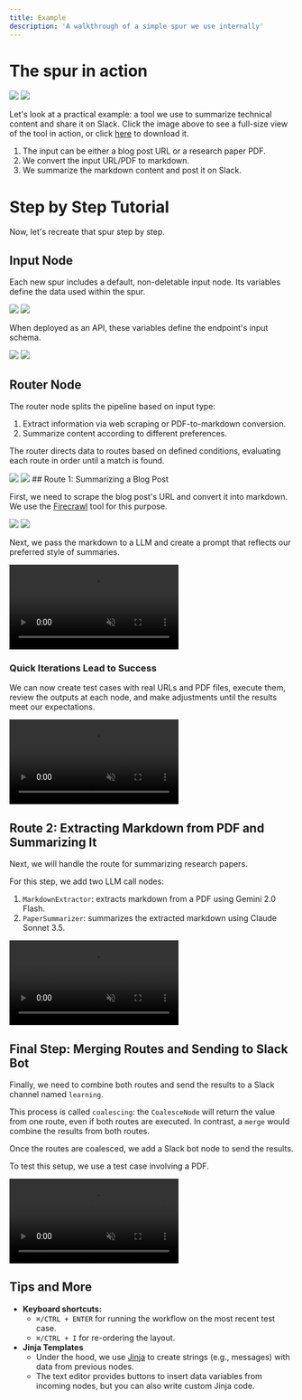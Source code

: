 ```yaml
---
title: Example
description: 'A walkthrough of a simple spur we use internally'
---
```


# The spur in action

<img className="block dark:hidden" src="/images/example_walkthrough/0_light.png" />
<img className="hidden dark:block" src="/images/example_walkthrough/0_dark.png" />

Let's look at a practical example: a tool we use to summarize technical content and share it on Slack. Click the image above to see a full-size view of the tool in action, or click [here](https://assets.sevn.ai/website_assets/Slack_Summarizer.json) to download it.

1) The input can be either a blog post URL or a research paper PDF.
2) We convert the input URL/PDF to markdown.
3) We summarize the markdown content and post it on Slack.

# Step by Step Tutorial

Now, let's recreate that spur step by step.

## Input Node

Each new spur includes a default, non-deletable input node. Its variables define the data used within the spur.

<img className="block dark:hidden" src="/images/example_walkthrough/2_light.png" />
<img className="hidden dark:block" src="/images/example_walkthrough/2_dark.png" />

When deployed as an API, these variables define the endpoint's input schema.

<img className="block dark:hidden" src="/images/example_walkthrough/3_light.png" />
<img className="hidden dark:block" src="/images/example_walkthrough/3_dark.png" />

## Router Node

The router node splits the pipeline based on input type:

1) Extract information via web scraping or PDF-to-markdown conversion.
2) Summarize content according to different preferences.

The router directs data to routes based on defined conditions, evaluating each route in order until a match is found.

<img className="block dark:hidden" src="/images/example_walkthrough/4_light.png" />
<img className="hidden dark:block" src="/images/example_walkthrough/4_dark.png" />
## Route 1: Summarizing a Blog Post

First, we need to scrape the blog post's URL and convert it into markdown. We use the [Firecrawl](https://www.firecrawl.dev/) tool for this purpose.

<img className="block dark:hidden" src="/images/example_walkthrough/5_light.gif" />
<img className="hidden dark:block" src="/images/example_walkthrough/5_dark.gif" />

Next, we pass the markdown to a LLM and create a prompt that reflects our preferred style of summaries.

<video
controls
  muted
  loop
  playsInline
  className="block dark:hidden w-full aspect-video" src="/images/example_walkthrough/6_light.mp4" />
<video
controls
  muted
  loop
  playsInline className="hidden dark:block w-full aspect-video" src="/images/example_walkthrough/6_dark.mp4" />

### Quick Iterations Lead to Success

We can now create test cases with real URLs and PDF files, execute them, review the outputs at each node, and make adjustments until the results meet our expectations.

<video
controls
  muted
  loop
  playsInline
  className="block dark:hidden w-full aspect-video" src="/images/example_walkthrough/7_light.mp4" />
<video
controls
  muted
  loop
  playsInline className="hidden dark:block w-full aspect-video" src="/images/example_walkthrough/7_dark.mp4" />

## Route 2: Extracting Markdown from PDF and Summarizing It

Next, we will handle the route for summarizing research papers.

For this step, we add two LLM call nodes:
1. `MarkdownExtractor`: extracts markdown from a PDF using Gemini 2.0 Flash.
2. `PaperSummarizer`: summarizes the extracted markdown using Claude Sonnet 3.5.

<video
controls
  muted
  loop
  playsInline
  className="block dark:hidden w-full aspect-video" src="/images/example_walkthrough/8_light.mp4" />
<video
controls
  muted
  loop
  playsInline className="hidden dark:block w-full aspect-video" src="/images/example_walkthrough/8_dark.mp4" />

## Final Step: Merging Routes and Sending to Slack Bot

Finally, we need to combine both routes and send the results to a Slack channel named `learning`.

This process is called `coalescing`: the `CoalesceNode` will return the value from one route, even if both routes are executed. In contrast, a `merge` would combine the results from both routes.

Once the routes are coalesced, we add a Slack bot node to send the results.

To test this setup, we use a test case involving a PDF.

<video
controls
  muted
  loop
  playsInline
  className="block dark:hidden w-full aspect-video" src="/images/example_walkthrough/9_light.mp4" />
<video
controls
  muted
  loop
  playsInline className="hidden dark:block w-full aspect-video" src="/images/example_walkthrough/9_dark.mp4" />

## Tips and More

- **Keyboard shortcuts:**
  - `⌘/CTRL + ENTER` for running the workflow on the most recent test case.
  - `⌘/CTRL + I` for re-ordering the layout.
- **Jinja Templates**
  - Under the hood, we use [Jinja](https://jinja.palletsprojects.com/en/stable/) to create strings (e.g., messages) with data from previous nodes.
  - The text editor provides buttons to insert data variables from incoming nodes, but you can also write custom Jinja code.
